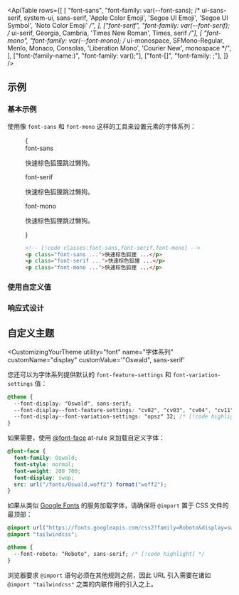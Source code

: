 

<ApiTable
  rows={[
    [
      "font-sans",
      "font-family: var(--font-sans); /* ui-sans-serif, system-ui, sans-serif, 'Apple Color Emoji', 'Segoe UI Emoji', 'Segoe UI Symbol', 'Noto Color Emoji' */",
    ],
    ["font-serif", "font-family: var(--font-serif); /* ui-serif, Georgia, Cambria, 'Times New Roman', Times, serif */"],
    [
      "font-mono",
      "font-family: var(--font-mono); /* ui-monospace, SFMono-Regular, Menlo, Monaco, Consolas, 'Liberation Mono', 'Courier New', monospace */",
    ],
    ["font-(family-name:<custom-property>)", "font-family: var(<custom-property>);"],
    ["font-[<value>]", "font-family: <value>;"],
  ]}
/>

## 示例

### 基本示例

使用像 `font-sans` 和 `font-mono` 这样的工具来设置元素的字体系列：

<Figure>

<Example>
  {
    <div className="flex flex-col gap-8">
      <div>
        <span className="mb-3 font-mono text-xs font-medium text-gray-500 dark:text-gray-400">font-sans</span>
        <p className="font-sans text-lg font-medium text-gray-900 dark:text-gray-200">
          快速棕色狐狸跳过懒狗。
        </p>
      </div>
      <div>
        <span className="mb-3 font-mono text-xs font-medium text-gray-500 dark:text-gray-400">font-serif</span>
        <p className="font-serif text-lg font-medium text-gray-900 dark:text-gray-200">
          快速棕色狐狸跳过懒狗。
        </p>
      </div>
      <div>
        <span className="mb-3 font-mono text-xs font-medium text-gray-500 dark:text-gray-400">font-mono</span>
        <p className="font-mono text-lg font-medium text-gray-900 dark:text-gray-200">
          快速棕色狐狸跳过懒狗。
        </p>
      </div>
    </div>
  }
</Example>

```html
<!-- [!code classes:font-sans,font-serif,font-mono] -->
<p class="font-sans ...">快速棕色狐狸 ...</p>
<p class="font-serif ...">快速棕色狐狸 ...</p>
<p class="font-mono ...">快速棕色狐狸 ...</p>
```

</Figure>

### 使用自定义值

<UsingACustomValue utility="font" name="字体系列" value="Open_Sans" element="p" dataType="family-name" />

### 响应式设计

<ResponsiveDesign property="font-family" defaultClass="font-sans" featuredClass="font-serif" element="p" />

## 自定义主题

<CustomizingYourTheme
  utility="font"
  name="字体系列"
  customName="display"
  customValue='"Oswald", sans-serif'
>

您还可以为字体系列提供默认的 `font-feature-settings` 和 `font-variation-settings` 值：

```css
@theme {
  --font-display: "Oswald", sans-serif;
  --font-display--font-feature-settings: "cv02", "cv03", "cv04", "cv11"; /* [!code highlight] */
  --font-display--font-variation-settings: "opsz" 32; /* [!code highlight] */
}
```

如果需要，使用 [@font-face](https://developer.mozilla.org/en-US/docs/Web/CSS/@font-face) at-rule 来加载自定义字体：

```css
@font-face {
  font-family: Oswald;
  font-style: normal;
  font-weight: 200 700;
  font-display: swap;
  src: url("/fonts/Oswald.woff2") format("woff2");
}
```

如果从类似 [Google Fonts](https://fonts.google.com/) 的服务加载字体，请确保将 `@import` 置于 CSS 文件的最顶部：

```css
@import url("https://fonts.googleapis.com/css2?family=Roboto&display=swap"); /* [!code highlight] */
@import "tailwindcss";

@theme {
  --font-roboto: "Roboto", sans-serif; /* [!code highlight] */
}
```

浏览器要求 `@import` 语句必须在其他规则之前，因此 URL 引入需要在诸如 `@import "tailwindcss"` 之类的内联作用的引入之上。

</CustomizingYourTheme>